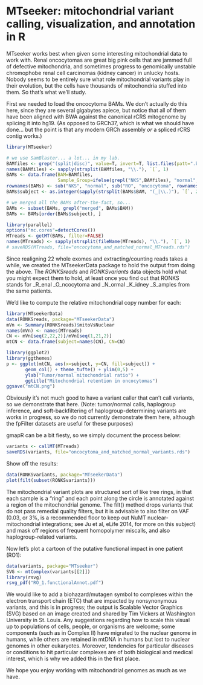 # MTseeker: mitochondrial variant calling, visualization, and annotation in R 

MTseeker works best when given some interesting mitochondrial data to work with.
Renal oncocytomas are great big pink cells that are jammed full of defective 
mitochondria, and sometimes progress to genomically unstable chromophobe renal
cell carcinomas (kidney cancer) in unlucky hosts. Nobody seems to be entirely 
sure what role mitochondrial variants play in their evolution, but the cells 
have thousands of mitochondria stuffed into them. So that's what we'll study.

First we needed to load the oncocytoma BAMs. We don't actually do this here, 
since they are several gigabytes apiece, but notice that all of them have 
been aligned with BWA against the canonical rCRS mitogenome by splicing it 
into hg19. (As opposed to GRCh37, which is what we should have done... but
the point is that any modern GRCh assembly *or* a spliced rCRS contig works.)

```r
library(MTseeker)

# we use SamBlaster... a lot... in my lab.
BAMfiles <- grep("(split|disc)", value=T, invert=T, list.files(patt=".bam$"))
names(BAMfiles) <- sapply(strsplit(BAMfiles, "\\."), `[`, 1)
BAMs <- data.frame(BAM=BAMfiles, 
                   Sample_Group=ifelse(grepl("NKS",BAMfiles), "normal","tumor"))
rownames(BAMs) <- sub("NKS", "normal", sub("RO", "oncocytoma", rownames(BAMs)))
BAMs$subject <- as.integer(sapply(strsplit(BAMs$BAM, "(_|\\.)"), `[`, 2))

# we merged all the BAMs after-the-fact, so...
BAMs <- subset(BAMs, grepl("merged", BAMs$BAM))
BAMs <- BAMs[order(BAMs$subject), ]

library(parallel) 
options("mc.cores"=detectCores())
MTreads <- getMT(BAMs, filter=FALSE) 
names(MTreads) <- sapply(strsplit(fileName(MTreads), "\\."), `[`, 1)
# saveRDS(MTreads, file="oncocytoma_and_matched_normal_MTreads.rds")
```

Since realigning 22 whole exomes and extracting/counting reads takes a while,
we created the MTseekerData package to hold the output from doing the above. 
The _RONKSreads_ and _RONKSvariants_ data objects hold what you might expect 
them to hold, at least once you find out that RONKS stands for _R_enal 
_O_ncocytoma and _N_ormal _K_idney _S_amples from the same patients. 

We'd like to compute the relative mitochondrial copy number for each:

```r
library(MTseekerData)
data(RONKSreads, package="MTseekerData")
mVn <- Summary(RONKSreads)$mitoVsNuclear
names(mVn) <- names(MTreads) 
CN <- mVn[seq(2,22,2)]/mVn[seq(1,21,2)] 
mtCN <- data.frame(subject=names(CN), CN=CN)

library(ggplot2) 
library(ggthemes)
p <- ggplot(mtCN, aes(x=subject, y=CN, fill=subject)) + 
       geom_col() + theme_tufte() + ylim(0,5) + 
       ylab("Tumor/normal mitochondrial ratio") + 
       ggtitle("Mitochondrial retention in oncocytomas")
ggsave("mtCN.png") 
```

Obviously it's not much good to have a variant caller that can't call variants,
so we demonstrate that here. (Note: tumor/normal calls, haplogroup inference,
and soft-backfiltering of haplogroup-determining variants are works in progress,
so we do not currently demonstrate them here, although the fpFilter datasets 
are useful for these purposes)

gmapR can be a bit fiesty, so we simply document the process below: 

```r
variants <- callMT(MTreads)
saveRDS(variants, file="oncocytoma_and_matched_normal_variants.rds")
```

Show off the results:

```r
data(RONKSvariants, package="MTseekerData")
plot(filt(subset(RONKSvariants)))
```

The mitochondrial variant plots are structured sort of like tree rings, in that
each sample is a "ring" and each point along the circle is annotated against
a region of the mitochondrial genome. The filt() method drops variants that do
not pass remedial quality filters, but it is advisable to also filter on VAF 
(0.03, or 3%, is a recommended floor to keep out NuMT nuclear-mitochondrial 
integrations; see Ju et al, eLife 2014, for more on this subject) and mask off
regions of frequent homopolymer miscalls, and also haplogroup-related variants.

Now let's plot a cartoon of the putative functional impact in one patient (RO1):

```r
data(variants, package="MTseeker")
SVG <- mtComplex(variants[[2]]) 
library(rsvg) 
rsvg_pdf("RO_1.functionalAnnot.pdf") 
```

We would like to add a biohazard/mutagen symbol to complexes within the electron
transport chain (ETC) that are impacted by nonsynonymous variants, and this is 
in progress; the output is Scalable Vector Graphics (SVG) based on an image 
created and shared by Tim Vickers at Washington University in St. Louis. Any
suggestions regarding how to scale this visual up to populations of cells, 
people, or organisms are welcome; some components (such as in Complex II) have 
migrated to the nuclear genome in humans, while others are retained in mtDNA in 
humans but lost to nuclear genomes in other eukaryotes. Moreover, tendencies 
for particular diseases or conditions to hit particular complexes are of both
biological and medical interest, which is why we added this in the first place.

We hope you enjoy working with mitochondrial genomes as much as we have. 
